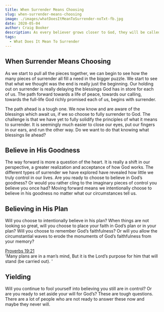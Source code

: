 ```yaml
---
title: When Surrender Means Choosing
slug: when-surrender-means-choosing
image: ./images/whatDoesItMeanToSurrender-noTxt-fb.jpg
date: 2020-05-04
author: Craig Booker
description: As every believer grows closer to God, they will be called to deeper levels of surrender. Here we talk about when surrender means saying.
tags:
  - What Does It Mean To Surrender
---
```


## When Surrender Means Choosing

As we start to pull all the pieces together, we can begin to see how the many pieces of surrender all fill a need in the bigger puzzle. We start to see that what we thought was the end is really just the beginning. Our holding out on surrender is really delaying the blessings God has in store for each of us. The path forward towards a life of peace, towards our calling, towards the full-life God richly promised each of us, begins with surrender.

The path ahead is a tough one. We now know and are aware of the blessings which await us, if we so choose to fully surrender to God. The challenge is that we have yet to fully solidify the principles of what it means to surrender. It is seemingly much easier to close our eyes, put our fingers in our ears, and run the other way. Do we want to do that knowing what blessings lie ahead?

## Believe in His Goodness

The way forward is more a question of the heart. It is really a shift in our perspective, a greater realization and acceptance of how God works. The different types of surrender we have explored have revealed how little we truly control in our lives. Are you ready to choose to believe in God’s goodness? Or would you rather cling to the imaginary pieces of control you believe you once had? Moving forward means we intentionally choose to believe in his goodness no matter what our circumstances tell us.

## Believing in His Plan

Will you choose to intentionally believe in his plan? When things are not looking so great, will you choose to place your faith in God’s plan or in your plan? Will you choose to remember God’s faithfulness? Or will you allow the circumstantial waves to erode the monuments of God’s faithfulness from your memory?

[Proverbs 19:21](https://my.bible.com/bible/1588/PRO.19.21)<br />
'Many plans are in a man’s mind, But it is the Lord’s purpose for him that will stand (be carried out). '

## Yielding

Will you continue to fool yourself into believing you still are in control? Or are you ready to set aside your will for God’s? These are tough questions. There are a lot of people who are not ready to answer these now and maybe they never will.
